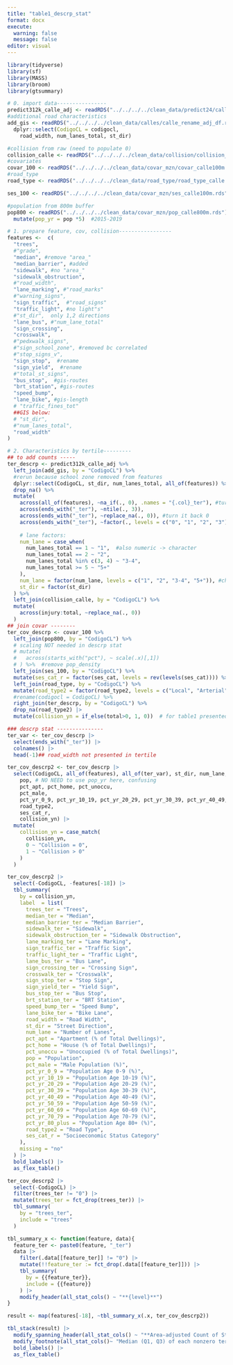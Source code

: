 ```yaml
---
title: "table1_descrp_stat"
format: docx
execute: 
  warning: false
  message: false
editor: visual
---
```


```r
library(tidyverse)
library(sf)
library(MASS)
library(broom)
library(gtsummary)

# 0. import data----------------
predict312k_calle_adj <- readRDS("../../../../clean_data/predict24/calle_predict24_1519adj.rds")
#additional road characteristics
add_gis <- readRDS("../../../../clean_data/calles/calle_rename_adj_df.rds") %>% 
  dplyr::select(CodigoCL = codigocl,
    road_width, num_lanes_total, st_dir) 

#collision from raw (need to populate 0)
collision_calle <- readRDS("../../../../clean_data/collision/collision_calle_df.rds")
#covariates
covar_100 <- readRDS("../../../../clean_data/covar_mzn/covar_calle100m.rds")
#road_type
road_type <- readRDS("../../../../clean_data/road_type/road_type_calle.rds")

ses_100 <- readRDS("../../../../clean_data/covar_mzn/ses_calle100m.rds")

#population from 800m buffer
pop800 <- readRDS("../../../../clean_data/covar_mzn/pop_calle800m.rds") %>% 
  mutate(pop_yr = pop *5)  #2015-2019
```

```r
# 1. prepare feature, cov, collision-----------------
features <-  c(
  "trees",
  #"grade",
  "median", #remove "area_"
  "median_barrier", #added
  "sidewalk", #no "area_"
  "sidewalk_obstruction",
  #"road_width",
  "lane_marking", #"road_marks"
  #"warning_signs",
  "sign_traffic",  #"road_signs"
  "traffic_light", #no light"s"
  #"st_dir",  only 1,2 directions
  "lane_bus", #"num_lane_total"
  "sign_crossing",
  "crosswalk",
  #"pedxwalk_signs",
  #"sign_school_zone", #removed bc correlated
  #"stop_signs_v",
  "sign_stop",  #rename
  "sign_yield",  #rename
  #"total_st_signs",
  "bus_stop",  #gis-routes
  "brt_station", #gis-routes
  "speed_bump",
  "lane_bike", #gis-length
  # "traffic_fines_tot"
  ##GIS below:
  # "st_dir",
  #"num_lanes_total",
  "road_width"
)

# 2. Characteristics by tertile---------
## to add counts -----
ter_descrp <- predict312k_calle_adj %>% 
  left_join(add_gis, by = "CodigoCL") %>% 
  #rerun because school zone removed from features
  dplyr::select(CodigoCL, st_dir, num_lanes_total, all_of(features)) %>% 
  drop_na() %>% 
  mutate(
    across(all_of(features), ~na_if(., 0), .names = "{.col}_ter"), #turn to NA so that it doesn't get computed
    across(ends_with("_ter"), ~ntile(., 3)),
    across(ends_with("_ter"), ~replace_na(., 0)), #turn it back 0
    across(ends_with("_ter"), ~factor(., levels = c("0", "1", "2", "3"))), #*change level  for descrp stat** 
    
    # lane factors:
    num_lane = case_when(
      num_lanes_total == 1 ~ "1",  #also numeric -> character
      num_lanes_total == 2 ~ "2",
      num_lanes_total %in% c(3, 4) ~ "3-4",
      num_lanes_total >= 5 ~ "5+"
    ),
    num_lane = factor(num_lane, levels = c("1", "2", "3-4", "5+")), #change level  for descrp stat 
    st_dir = factor(st_dir)
  ) %>% 
  left_join(collision_calle, by = "CodigoCL") %>% 
  mutate(
    across(injury:total, ~replace_na(., 0))
  )
## join covar --------
ter_cov_descrp <- covar_100 %>%
  left_join(pop800, by = "CodigoCL") %>% 
  # scaling NOT needed in descrp stat
  # mutate(
  #   across(starts_with("pct"), ~ scale(.x)[,1])
  # ) %>%  #remove pop_density
  left_join(ses_100, by = "CodigoCL") %>% 
  mutate(ses_cat_r = factor(ses_cat, levels = rev(levels(ses_cat)))) %>% 
  left_join(road_type, by = "CodigoCL") %>% 
  mutate(road_type2 = factor(road_type2, levels = c("Local", "Arterial", "Collector", "Other"))) %>% 
  #rename(codigocl = CodigoCL) %>% 
  right_join(ter_descrp, by = "CodigoCL") %>% 
  drop_na(road_type2) |> 
  mutate(collision_yn = if_else(total>0, 1, 0))  # for table1 presented by outcome

### descrp stat ---------------
ter_var <- ter_cov_descrp |> 
  select(ends_with("_ter")) |> 
  colnames() |> 
  head(-1)## road_width not presented in tertile

ter_cov_descrp2 <- ter_cov_descrp |>  
  select(CodigoCL, all_of(features), all_of(ter_var), st_dir, num_lane, 
    pop, # NO NEED to use pop_yr here, confusing 
    pct_apt, pct_home, pct_unoccu, 
    pct_male, 
    pct_yr_0_9, pct_yr_10_19, pct_yr_20_29, pct_yr_30_39, pct_yr_40_49, pct_yr_50_59, pct_yr_60_69, pct_yr_70_79, pct_yr_80_plus, #20-29 included here, not in model
    road_type2, 
    ses_cat_r,
    collision_yn) |> 
  mutate(
    collision_yn = case_match(
      collision_yn,
      0 ~ "Collision = 0",
      1 ~ "Collision > 0"
    )
  ) 

ter_cov_descrp2 |>
  select(-CodigoCL, -features[-18]) |> 
  tbl_summary(
    by = collision_yn,
    label  = list(
      trees_ter = "Trees",
      median_ter = "Median",
      median_barrier_ter = "Median Barrier",
      sidewalk_ter = "Sidewalk",
      sidewalk_obstruction_ter = "Sidewalk Obstruction",
      lane_marking_ter = "Lane Marking",
      sign_traffic_ter = "Traffic Sign",
      traffic_light_ter = "Traffic Light",
      lane_bus_ter = "Bus Lane",
      sign_crossing_ter = "Crossing Sign",
      crosswalk_ter = "Crosswalk",
      sign_stop_ter = "Stop Sign",
      sign_yield_ter = "Yield Sign",
      bus_stop_ter = "Bus Stop",
      brt_station_ter = "BRT Station",
      speed_bump_ter = "Speed Bump",
      lane_bike_ter = "Bike Lane",
      road_width = "Road Width",
      st_dir = "Street Direction",
      num_lane = "Number of Lanes",
      pct_apt = "Apartment (% of Total Dwellings)",
      pct_home = "House (% of Total Dwellings)",
      pct_unoccu = "Unoccupied (% of Total Dwellings)",
      pop = "Population",
      pct_male = "Male Population (%)",
      pct_yr_0_9 = "Population Age 0-9 (%)",
      pct_yr_10_19 = "Population Age 10-19 (%)",
      pct_yr_20_29 = "Population Age 20-29 (%)",
      pct_yr_30_39 = "Population Age 30-39 (%)",
      pct_yr_40_49 = "Population Age 40-49 (%)",
      pct_yr_50_59 = "Population Age 50-59 (%)",
      pct_yr_60_69 = "Population Age 60-69 (%)",
      pct_yr_70_79 = "Population Age 70-79 (%)",
      pct_yr_80_plus = "Population Age 80+ (%)",
      road_type2 = "Road Type",
      ses_cat_r = "Socioeconomic Status Category"
    ),
    missing = "no"
  ) |> 
  bold_labels() |> 
  as_flex_table() 
```

```r

ter_cov_descrp2 |> 
  select(-CodigoCL) |> 
  filter(trees_ter != "0") |>
  mutate(trees_ter = fct_drop(trees_ter)) |> 
  tbl_summary(
    by = "trees_ter",
    include = "trees"
  ) 

tbl_summary_x <- function(feature, data){
  feature_ter <- paste0(feature, "_ter")
  data |> 
    filter(.data[[feature_ter]] != "0") |> 
    mutate(!!feature_ter := fct_drop(.data[[feature_ter]])) |> 
    tbl_summary(
      by = {{feature_ter}},
      include = {{feature}}
    ) |> 
    modify_header(all_stat_cols() ~ "**{level}**") 
}

result <- map(features[-18], ~tbl_summary_x(.x, ter_cov_descrp2))

tbl_stack(result) |> 
  modify_spanning_header(all_stat_cols() ~ "**Area-adjusted Count of Street Features**") |> 
  modify_footnote(all_stat_cols()~ "Median (Q1, Q3) of each nonzero tertile") |> 
  bold_labels() |> 
  as_flex_table()
```
